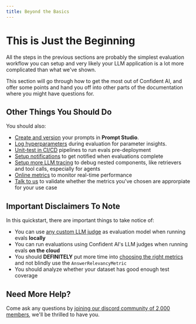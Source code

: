 ```yaml
---
title: Beyond the Basics
---
```


# This is Just the Beginning

All the steps in the previous sections are probably the simplest evaluation workflow you can setup and very likely your LLM application is a lot more complicated than what we've shown.

This section will go through how to get the most out of Confident AI, and offer some points and hand you off into other parts of the documentation where you might have questions for.

## Other Things You Should Do

You should also:

- [Create and version](/docs/prompt-management/introduction) your prompts in **Prompt Studio**.
- [Log hyperparameters](/docs/llm-evaluation/evaluation-features/parameter-insights) during evaluation for parameter insights.
- [Unit-test in CI/CD](/docs/llm-evaluation/evaluation-features/unit-testing-in-cicd-in-cicd) pipelines to run evals pre-deployment
- [Setup notifications](/project-settings/integrations) to get notified when evaluations complete
- [Setup more LLM tracing](/docs/llm-tracing/introduction) to debug nested components, like retrievers and tool calls, especially for agents
- [Online metrics](/docs/llm-tracing/online-evaluations) to monitor real-time performance
- [Talk to us](https://discord.gg/3SEyvpgu2f) to validate whether the metrics you've chosen are approrpiate for your use case


## Important Disclaimers To Note

In this quickstart, there are important things to take notice of:

- You can use [any custom LLM judge](https://deepeval.com/guides/guides-using-custom-llms) as evaluation model when running evals **locally**
- You can run evaluations using Confident AI's LLM judges when running evals **on the cloud**
- You should **DEFINITELY** put more time into [choosing the right metrics](/docs/concepts/metrics#choosing-the-right-metrics) and not blindly use the `AnswerRelevancyMetric`
- You should analyze whether your dataset has good enough test coverage

## Need More Help?

Come ask any questions by [joining our discord community of 2,000 members](https://discord.gg/3SEyvpgu2f), we'll be thrilled to have you.
